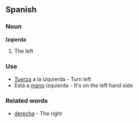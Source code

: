 ==Spanish==

===Noun===

'''Izqierda'''

#The left

===Use===

*[[Tuerza]] a la izquierda - Turn left
*Está a [[mano]] izquierda - It's on the left hand side

===Related words===

*[[derecha]] - The right